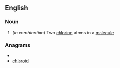 ==English==

===Noun===
{{en-noun|-}}

# {{organic chemistry}} (''in combination'') Two [[chlorine]] atoms in a [[molecule]].

===Anagrams===
* {{alphagram|cdhiloor}}
* [[chloroid#English|chloroid]]